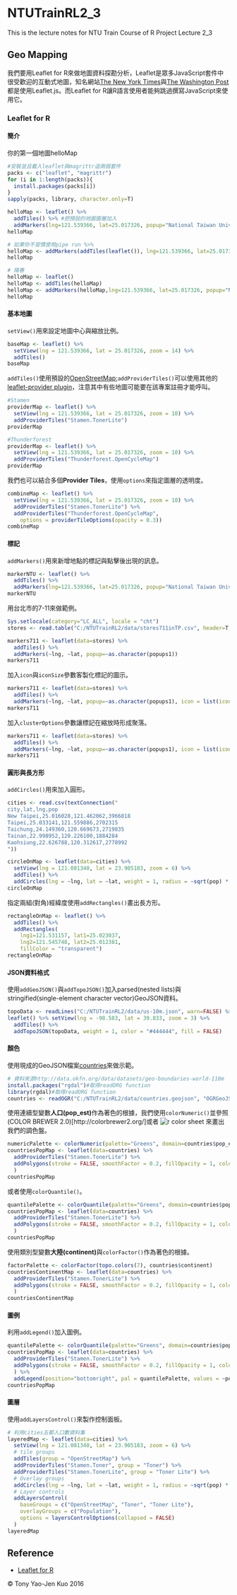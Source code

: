 # NTUTrainRL2_3
This is the lecture notes for NTU Train Course of R Project Lecture 2_3

## Geo Mapping

我們要用Leaflet for R來做地圖資料探勘分析，Leaflet是眾多JavaScript套件中很受歡迎的互動式地圖，知名網站[The New York Times](http://www.nytimes.com/projects/elections/2013/nyc-primary/mayor/map.html)與[The Washington Post](http://www.washingtonpost.com/sf/local/2013/11/09/washington-a-world-apart/)都是使用Leaflet.js。而Leaflet for R讓R語言使用者能夠跳過撰寫JavaScript來使用它。

### Leaflet for R

#### 簡介

你的第一個地圖helloMap

```r
#安裝並且載入leaflet與magrittr這兩個套件
packs <- c("leaflet", "magrittr")
for (i in 1:length(packs)){
  install.packages(packs[i])
}
sapply(packs, library, character.only=T)

helloMap <- leaflet() %>%
  addTiles() %>% #把預設的地圖圖層加入
  addMarkers(lng=121.539366, lat=25.017326, popup="National Taiwan University")
helloMap

# 如果你不習慣使用pipe run %>%
helloMap <- addMarkers(addTiles(leaflet()), lng=121.539366, lat=25.017326, popup="National Taiwan University")
helloMap

# 陽春
helloMap <- leaflet()
helloMap <- addTiles(helloMap)
helloMap <- addMarkers(helloMap,lng=121.539366, lat=25.017326, popup="National Taiwan University")
helloMap
```

#### 基本地圖

`setView()`用來設定地圖中心與縮放比例。

```r
baseMap <- leaflet() %>% 
  setView(lng = 121.539366, lat = 25.017326, zoom = 14) %>% 
  addTiles()
baseMap
```

`addTiles()`使用預設的[OpenStreetMap](https://www.openstreetmap.org/#map=5/51.500/-0.100);`addProviderTiles()`可以使用其他的[leaflet-provider plugin](http://leaflet-extras.github.io/leaflet-providers/preview/index.html)，注意其中有些地圖可能要在該專案註冊才能呼叫。

```r
#Stamen
providerMap <- leaflet() %>%
  setView(lng = 121.539366, lat = 25.017326, zoom = 10) %>%
  addProviderTiles("Stamen.TonerLite")
providerMap

#Thunderforest
providerMap <- leaflet() %>%
  setView(lng = 121.539366, lat = 25.017326, zoom = 10) %>%
  addProviderTiles("Thunderforest.OpenCycleMap")
providerMap
```

我們也可以結合多個**Provider Tiles**，使用`options`來指定圖層的透明度。

```r
combineMap <- leaflet() %>%
  setView(lng = 121.539366, lat = 25.017326, zoom = 10) %>%
  addProviderTiles("Stamen.TonerLite") %>%
  addProviderTiles("Thunderforest.OpenCycleMap",
    options = providerTileOptions(opacity = 0.3))
combineMap
```

#### 標記

`addMarkers()`用來新增地點的標記與點擊後出現的訊息。

```r
markerNTU <- leaflet() %>%
  addTiles() %>%
  addMarkers(lng=121.539366, lat=25.017326, popup="National Taiwan University")
markerNTU
```

用台北市的7-11來做範例。

```r
Sys.setlocale(category="LC_ALL", locale = "cht")
stores <- read.table("C:/NTUTrainRL2/data/stores711inTP.csv", header=T, sep=",", stringsAsFactors=F, encoding = "UTF-8")

markers711 <- leaflet(data=stores) %>%
  addTiles() %>%
  addMarkers(~lng, ~lat, popup=~as.character(popups1))
markers711
```

加入`icon`與`iconSize`參數客製化標記的圖示。

```r
markers711 <- leaflet(data=stores) %>%
  addTiles() %>%
  addMarkers(~lng, ~lat, popup=~as.character(popups1), icon = list(iconUrl = "C:/NTUTrainRL2/image/711_logo.gif", iconSize = c(20, 20)))
markers711
```

加入`clusterOptions`參數讓標記在縮放時形成聚落。

```r
markers711 <- leaflet(data=stores) %>%
  addTiles() %>%
  addMarkers(~lng, ~lat, popup=~as.character(popups1), icon = list(iconUrl = "C:/NTUTrainRL2/image/711_logo.gif", iconSize = c(20, 20)), clusterOptions = markerClusterOptions())
markers711
```

#### 圓形與長方形

`addCircles()`用來加入圓形。

```r
cities <- read.csv(textConnection("
city,lat,lng,pop
New Taipei,25.016028,121.462062,3966818
Taipei,25.033141,121.559886,2702315
Taichung,24.149360,120.669673,2719835
Tainan,22.998952,120.226100,1884284
Kaohsiung,22.626788,120.312617,2778992
"))

circleOnMap <- leaflet(data=cities) %>% 
  setView(lng = 121.081340, lat = 23.905183, zoom = 6) %>%
  addTiles() %>%
  addCircles(lng = ~lng, lat = ~lat, weight = 1, radius = ~sqrt(pop) * 30, popup = ~sprintf("%s</br>%s ppl",city,pop))
circleOnMap
```

指定兩組(對角)經緯度使用`addRectangles()`畫出長方形。

```r
rectangleOnMap <- leaflet() %>%
  addTiles() %>%
  addRectangles(
    lng1=121.531157, lat1=25.023037,
    lng2=121.545748, lat2=25.012381,
    fillColor = "transparent")
rectangleOnMap
```

#### JSON資料格式

使用`addGeoJSON()`與`addTopoJSON()`加入parsed(nested lists)與stringified(single-element character vector)GeoJSON資料。

```r
topoData <- readLines("C:/NTUTrainRL2/data/us-10m.json", warn=FALSE) %>% paste(collapse = "\n")
leaflet() %>% setView(lng = -98.583, lat = 39.833, zoom = 3) %>%
  addTiles() %>%
  addTopoJSON(topoData, weight = 1, color = "#444444", fill = FALSE)
```

#### 顏色

使用現成的GeoJSON檔案[countries](http://data.okfn.org/data/datasets/geo-boundaries-world-110m)來做示範。

```r
# 資料來源http://data.okfn.org/data/datasets/geo-boundaries-world-110m
install.packages("rgdal")#取得readORG function
library(rgdal)#取得readORG function
countries <- readOGR("C:/NTUTrainRL2/data/countries.geojson", "OGRGeoJSON")
```

使用連續型變數**人口(pop_est)**作為著色的根據，我們使用`colorNumeric()`並參照(COLOR BREWER 2.0)[http://colorbrewer2.org/]或者
![r color sheet](image/rcolorsheet.png)
來畫出我們的調色盤。

```r
numericPalette <- colorNumeric(palette="Greens", domain=countries$pop_est)
countriesPopMap <- leaflet(data=countries) %>%
  addProviderTiles("Stamen.TonerLite") %>%
  addPolygons(stroke = FALSE, smoothFactor = 0.2, fillOpacity = 1, color = ~numericPalette(pop_est)
  )
countriesPopMap
```

或者使用`colorQuantile()`。

```r
quantilePalette <- colorQuantile(palette="Greens", domain=countries$pop_est, n=7)
countriesPopMap <- leaflet(data=countries) %>%
  addProviderTiles("Stamen.TonerLite") %>%
  addPolygons(stroke = FALSE, smoothFactor = 0.2, fillOpacity = 1, color = ~quantilePalette(pop_est)
  )
countriesPopMap
```

使用類別型變數**大陸(continent)**與`colorFactor()`作為著色的根據。

```r
factorPalette <- colorFactor(topo.colors(7), countries$continent)
countriesContinentMap <- leaflet(data=countries) %>%
  addProviderTiles("Stamen.TonerLite") %>%
  addPolygons(stroke = FALSE, smoothFactor = 0.2, fillOpacity = 1, color = ~factorPalette(continent)
  )
countriesContinentMap
```

#### 圖例

利用`addLegend()`加入圖例。

```r
quantilePalette <- colorQuantile(palette="Greens", domain=countries$pop_est, n=5)
countriesPopMap <- leaflet(data=countries) %>%
  addProviderTiles("Stamen.TonerLite") %>%
  addPolygons(stroke = FALSE, smoothFactor = 0.2, fillOpacity = 1, color = ~quantilePalette(pop_est)
  ) %>%
  addLegend(position="bottomright", pal = quantilePalette, values = ~pop_est, opacity = 1, title="Population Quantile")
countriesPopMap
```

#### 圖層

使用`addLayersControl()`來製作控制面板。

```r
# 利用cities五都人口數資料集
layeredMap <- leaflet(data=cities) %>% 
  setView(lng = 121.081340, lat = 23.905183, zoom = 6) %>%
  # tile groups
  addTiles(group = "OpenStreetMap") %>%
  addProviderTiles("Stamen.Toner", group = "Toner") %>%
  addProviderTiles("Stamen.TonerLite", group = "Toner Lite") %>%
  # Overlay groups
  addCircles(lng = ~lng, lat = ~lat, weight = 1, radius = ~sqrt(pop) * 30, popup = ~sprintf("%s</br>%s ppl",city,pop), group="Population") %>%
  # Layer controls
  addLayersControl(
    baseGroups = c("OpenStreetMap", "Toner", "Toner Lite"),
    overlayGroups = c("Population"),
    options = layersControlOptions(collapsed = FALSE)
  )
layeredMap
```

## Reference
* [Leaflet for R](https://rstudio.github.io/leaflet/)

&copy; Tony Yao-Jen Kuo 2016